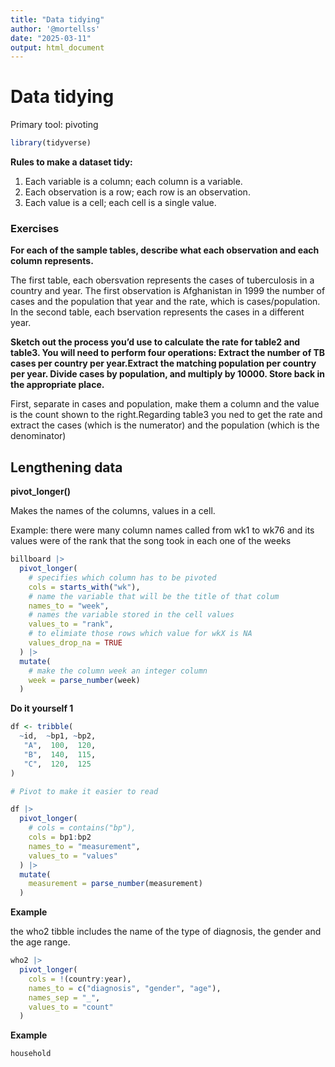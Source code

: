 ```yaml
---
title: "Data tidying"
author: '@mortellss'
date: "2025-03-11"
output: html_document
---
```


# Data tidying

Primary tool: pivoting

```r
library(tidyverse)
```

**Rules to make a dataset tidy:**

1. Each variable is a column; each column is a variable.
2. Each observation is a row; each row is an observation.
3. Each value is a cell; each cell is a single value.

### Exercises

**For each of the sample tables, describe what each observation and each column represents.**

The first table, each obersvation represents the cases of tuberculosis in a country and year. The first observation is Afghanistan in 1999 the number of cases and the population that year and the rate, which is cases/population. In the second table, each bservation represents the cases in a different year.

**Sketch out the process you’d use to calculate the rate for table2 and table3. You will need to perform four operations: Extract the number of TB cases per country per year.Extract the matching population per country per year. Divide cases by population, and multiply by 10000. Store back in the appropriate place.**

First, separate in cases and population, make them a column and the value is the count shown to the right.Regarding table3 you ned to get the rate and extract the cases (which is the numerator) and the population (which is the denominator)


## Lengthening data

**pivot_longer()**

Makes the names of the columns, values in a cell.

Example: there were many column names called from wk1 to wk76 and its values were of the rank that the song took in each one of the weeks
```r
billboard |> 
  pivot_longer(
    # specifies which column has to be pivoted
    cols = starts_with("wk"), 
    # name the variable that will be the title of that colum
    names_to = "week", 
    # names the variable stored in the cell values
    values_to = "rank",
    # to elimiate those rows which value for wkX is NA
    values_drop_na = TRUE
  ) |>
  mutate(
    # make the column week an integer column
    week = parse_number(week)
  )
```

**Do it yourself 1**
```r
df <- tribble(
  ~id,  ~bp1, ~bp2,
   "A",  100,  120,
   "B",  140,  115,
   "C",  120,  125
)

# Pivot to make it easier to read

df |>
  pivot_longer(
    # cols = contains("bp"),
    cols = bp1:bp2
    names_to = "measurement",
    values_to = "values"
  ) |>
  mutate(
    measurement = parse_number(measurement)
  )


```

**Example**

the who2 tibble includes the name of the type of diagnosis, the gender and the age range.

```r
who2 |>
  pivot_longer(
    cols = !(country:year),
    names_to = c("diagnosis", "gender", "age"),
    names_sep = "_",
    values_to = "count"
  )
```

**Example**

```r
household
```

